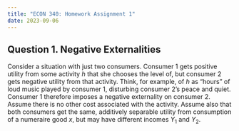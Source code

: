 ```yaml
---
title: "ECON 340: Homework Assignment 1"
date: 2023-09-06
---
```


## Question 1. Negative Externalities
Consider a situation with just two consumers. Consumer 1 gets positive utility from some activity $h$ that she chooses the level of, but consumer 2 gets negative utility from that activity. Think, for example, of $h$ as "hours" of loud music played by consumer 1, disturbing consumer 2's peace and quiet. Consumer 1 therefore imposes a negative externality on consumer 2. Assume there is no other cost associated with the activity. Assume also that both consumers get the same, additively separable utility from consumption of a numeraire good $x$, but may have different incomes $Y_{1}$ and $Y_{2}$.
<br>

